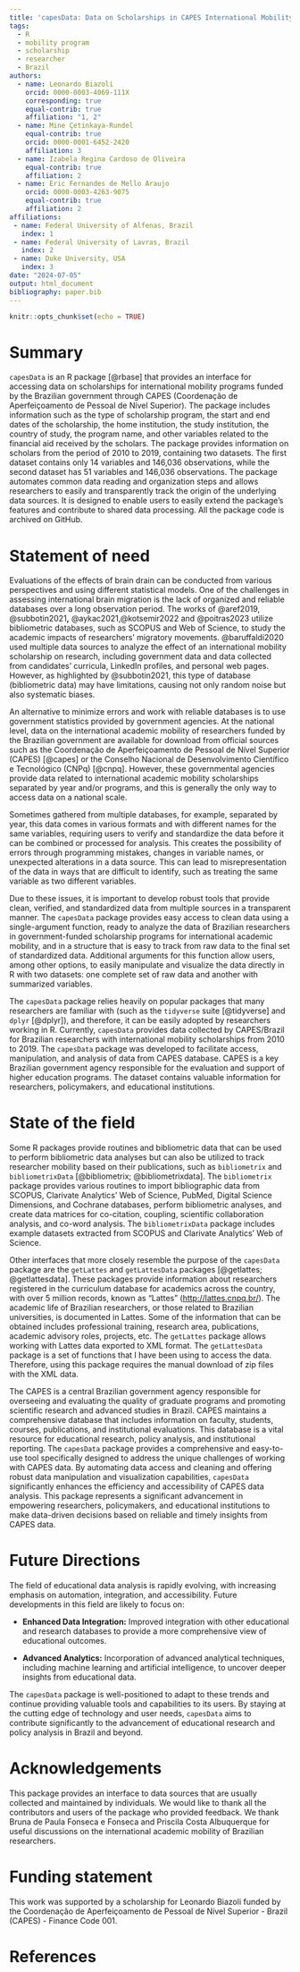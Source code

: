 ```yaml
---
title: 'capesData: Data on Scholarships in CAPES International Mobility Programs'
tags:
  - R
  - mobility program
  - scholarship
  - researcher
  - Brazil
authors:
  - name: Leonardo Biazoli
    orcid: 0000-0003-4069-111X
    corresponding: true 
    equal-contrib: true
    affiliation: "1, 2"
  - name: Mine Çetinkaya-Rundel
    equal-contrib: true
    orcid: 0000-0001-6452-2420
    affiliation: 3
  - name: Izabela Regina Cardoso de Oliveira
    equal-contrib: true
    affiliation: 2
  - name: Eric Fernandes de Mello Araujo
    orcid: 0000-0003-4263-9075
    equal-contrib: true
    affiliation: 2
affiliations:
 - name: Federal University of Alfenas, Brazil
   index: 1
 - name: Federal University of Lavras, Brazil
   index: 2
 - name: Duke University, USA
   index: 3
date: "2024-07-05"
output: html_document
bibliography: paper.bib
---
```


```r
knitr::opts_chunk$set(echo = TRUE)
```

# Summary

`capesData` is an R package [@rbase] that provides an interface for accessing data on scholarships for international mobility programs funded by the Brazilian government through CAPES (Coordenação de Aperfeiçoamento de Pessoal de Nível Superior). The package includes information such as the type of scholarship program, the start and end dates of the scholarship, the home institution, the study institution, the country of study, the program name, and other variables related to the financial aid received by the scholars. The package provides information on scholars from the period of 2010 to 2019, containing two datasets. The first dataset contains only 14 variables and 146,036 observations, while the second dataset has 51 variables and 146,036 observations. The package automates common data reading and organization steps and allows researchers to easily and transparently track the origin of the underlying data sources. It is designed to enable users to easily extend the package's features and contribute to shared data processing. All the package code is archived on GitHub.

# Statement of need

Evaluations of the effects of brain drain can be conducted from various perspectives and using different statistical models. One of the challenges in assessing international brain migration is the lack of organized and reliable databases over a long observation period. The works of @aref2019, @subbotin2021**,** @aykac2021,@kotsemir2022 and @poitras2023 utilize bibliometric databases, such as SCOPUS and Web of Science, to study the academic impacts of researchers' migratory movements. @baruffaldi2020 used multiple data sources to analyze the effect of an international mobility scholarship on research, including government data and data collected from candidates' curricula, LinkedIn profiles, and personal web pages. However, as highlighted by @subbotin2021, this type of database (bibliometric data) may have limitations, causing not only random noise but also systematic biases.

An alternative to minimize errors and work with reliable databases is to use government statistics provided by government agencies. At the national level, data on the international academic mobility of researchers funded by the Brazilian government are available for download from official sources such as the Coordenação de Aperfeiçoamento de Pessoal de Nível Superior (CAPES) [@capes] or the Conselho Nacional de Desenvolvimento Científico e Tecnológico (CNPq) [@cnpq]. However, these governmental agencies provide data related to international academic mobility scholarships separated by year and/or programs, and this is generally the only way to access data on a national scale.

Sometimes gathered from multiple databases, for example, separated by year, this data comes in various formats and with different names for the same variables, requiring users to verify and standardize the data before it can be combined or processed for analysis. This creates the possibility of errors through programming mistakes, changes in variable names, or unexpected alterations in a data source. This can lead to misrepresentation of the data in ways that are difficult to identify, such as treating the same variable as two different variables.

Due to these issues, it is important to develop robust tools that provide clean, verified, and standardized data from multiple sources in a transparent manner. The `capesData` package provides easy access to clean data using a single-argument function, ready to analyze the data of Brazilian researchers in government-funded scholarship programs for international academic mobility, and in a structure that is easy to track from raw data to the final set of standardized data. Additional arguments for this function allow users, among other options, to easily manipulate and visualize the data directly in R with two datasets: one complete set of raw data and another with summarized variables.

The `capesData` package relies heavily on popular packages that many researchers are familiar with (such as the `tidyverse` suite [@tidyverse] and `dplyr` [@dplyr]), and therefore, it can be easily adopted by researchers working in R. Currently, `capesData` provides data collected by CAPES/Brazil for Brazilian researchers with international mobility scholarships from 2010 to 2019. The `capesData` package was developed to facilitate access, manipulation, and analysis of data from CAPES database. CAPES is a key Brazilian government agency responsible for the evaluation and support of higher education programs. The dataset contains valuable information for researchers, policymakers, and educational institutions.

# State of the field

Some R packages provide routines and bibliometric data that can be used to perform bibliometric data analyses but can also be utilized to track researcher mobility based on their publications, such as `bibliometrix` and `bibliometrixData` [@bibliometrix; @bibliometrixdata]. The `bibliometrix` package provides various routines to import bibliographic data from SCOPUS, Clarivate Analytics' Web of Science, PubMed, Digital Science Dimensions, and Cochrane databases, perform bibliometric analyses, and create data matrices for co-citation, coupling, scientific collaboration analysis, and co-word analysis. The `bibliometrixData` package includes example datasets extracted from SCOPUS and Clarivate Analytics' Web of Science.

Other interfaces that more closely resemble the purpose of the `capesData` package are the `getLattes` and `getLattesData` packages [@getlattes; @getlattesdata]. These packages provide information about researchers registered in the curriculum database for academics across the country, with over 5 million records, known as "Lattes" (<http://lattes.cnpq.br/>). The academic life of Brazilian researchers, or those related to Brazilian universities, is documented in Lattes. Some of the information that can be obtained includes professional training, research area, publications, academic advisory roles, projects, etc. The `getLattes` package allows working with Lattes data exported to XML format. The `getLattesData` package is a set of functions that I have been using to access the data. Therefore, using this package requires the manual download of zip files with the XML data.

The CAPES is a central Brazilian government agency responsible for overseeing and evaluating the quality of graduate programs and promoting scientific research and advanced studies in Brazil. CAPES maintains a comprehensive database that includes information on faculty, students, courses, publications, and institutional evaluations. This database is a vital resource for educational research, policy analysis, and institutional reporting. The `capesData` package provides a comprehensive and easy-to-use tool specifically designed to address the unique challenges of working with CAPES data. By automating data access and cleaning and offering robust data manipulation and visualization capabilities, `capesData` significantly enhances the efficiency and accessibility of CAPES data analysis. This package represents a significant advancement in empowering researchers, policymakers, and educational institutions to make data-driven decisions based on reliable and timely insights from CAPES data.

# Future Directions

The field of educational data analysis is rapidly evolving, with increasing emphasis on automation, integration, and accessibility. Future developments in this field are likely to focus on:

-   **Enhanced Data Integration:** Improved integration with other educational and research databases to provide a more comprehensive view of educational outcomes.

-   **Advanced Analytics:** Incorporation of advanced analytical techniques, including machine learning and artificial intelligence, to uncover deeper insights from educational data.

The `capesData` package is well-positioned to adapt to these trends and continue providing valuable tools and capabilities to its users. By staying at the cutting edge of technology and user needs, `capesData` aims to contribute significantly to the advancement of educational research and policy analysis in Brazil and beyond.

# Acknowledgements

This package provides an interface to data sources that are usually collected and maintained by individuals. We would like to thank all the contributors and users of the package who provided feedback. We thank Bruna de Paula Fonseca e Fonseca and Priscila Costa Albuquerque for useful discussions on the international academic mobility of Brazilian researchers.

# Funding statement

This work was supported by a scholarship for Leonardo Biazoli funded by the Coordenação de Aperfeiçoamento de Pessoal de Nível Superior - Brazil (CAPES) - Finance Code 001.

# References
